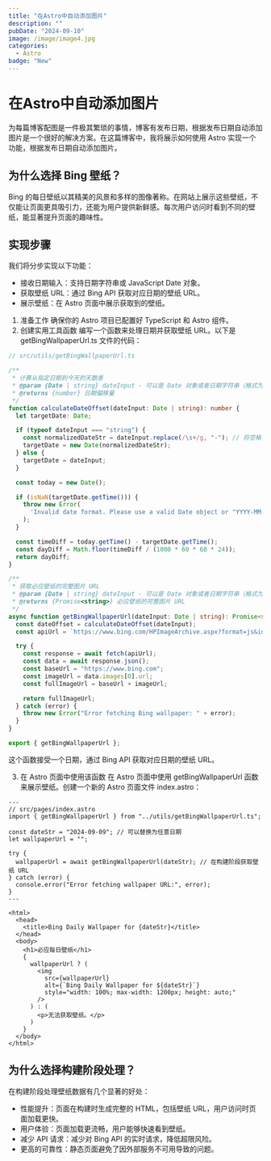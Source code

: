 ```yaml
---
title: "在Astro中自动添加图片"
description: ""
pubDate: "2024-09-10"
image: /image/image4.jpg
categories:
  - Astro
badge: "New"
---
```


# 在Astro中自动添加图片
为每篇博客配图是一件极其繁琐的事情，博客有发布日期，根据发布日期自动添加图片是一个很好的解决方案。在这篇博客中，我将展示如何使用 Astro 实现一个功能，根据发布日期自动添加图片。


## 为什么选择 Bing 壁纸？

Bing 的每日壁纸以其精美的风景和多样的图像著称。在网站上展示这些壁纸，不仅能让页面更具吸引力，还能为用户提供新鲜感。每次用户访问时看到不同的壁纸，能显著提升页面的趣味性。

## 实现步骤

我们将分步实现以下功能：

- 接收日期输入：支持日期字符串或 JavaScript Date 对象。
- 获取壁纸 URL：通过 Bing API 获取对应日期的壁纸 URL。
- 展示壁纸：在 Astro 页面中展示获取到的壁纸。

1. 准备工作
   确保你的 Astro 项目已配置好 TypeScript 和 Astro 组件。
2. 创建实用工具函数
   编写一个函数来处理日期并获取壁纸 URL。以下是 getBingWallpaperUrl.ts 文件的代码：

```typescript
// src/utils/getBingWallpaperUrl.ts

/**
 * 计算从指定日期到今天的天数差
 * @param {Date | string} dateInput - 可以是 Date 对象或者日期字符串（格式为 "YYYY-MM-DD" 或 "YYYY MM DD"）
 * @returns {number} 日期偏移量
 */
function calculateDateOffset(dateInput: Date | string): number {
  let targetDate: Date;

  if (typeof dateInput === "string") {
    const normalizedDateStr = dateInput.replace(/\s+/g, "-"); // 将空格替换为 "-"
    targetDate = new Date(normalizedDateStr);
  } else {
    targetDate = dateInput;
  }

  const today = new Date();

  if (isNaN(targetDate.getTime())) {
    throw new Error(
      'Invalid date format. Please use a valid Date object or "YYYY-MM-DD" / "YYYY MM DD".',
    );
  }

  const timeDiff = today.getTime() - targetDate.getTime();
  const dayDiff = Math.floor(timeDiff / (1000 * 60 * 60 * 24));
  return dayDiff;
}

/**
 * 获取必应壁纸的完整图片 URL
 * @param {Date | string} dateInput - 可以是 Date 对象或者日期字符串（格式为 "YYYY-MM-DD" 或 "YYYY MM DD"）
 * @returns {Promise<string>} 必应壁纸的完整图片 URL
 */
async function getBingWallpaperUrl(dateInput: Date | string): Promise<string> {
  const dateOffset = calculateDateOffset(dateInput);
  const apiUrl = `https://www.bing.com/HPImageArchive.aspx?format=js&idx=${dateOffset}&n=1&mkt=en-US`;

  try {
    const response = await fetch(apiUrl);
    const data = await response.json();
    const baseUrl = "https://www.bing.com";
    const imageUrl = data.images[0].url;
    const fullImageUrl = baseUrl + imageUrl;

    return fullImageUrl;
  } catch (error) {
    throw new Error("Error fetching Bing wallpaper: " + error);
  }
}

export { getBingWallpaperUrl };
```

这个函数接受一个日期，通过 Bing API 获取对应日期的壁纸 URL。

3. 在 Astro 页面中使用该函数
   在 Astro 页面中使用 getBingWallpaperUrl 函数来展示壁纸。创建一个新的 Astro 页面文件 index.astro：

```astro
---
// src/pages/index.astro
import { getBingWallpaperUrl } from "../utils/getBingWallpaperUrl.ts";

const dateStr = "2024-09-09"; // 可以替换为任意日期
let wallpaperUrl = "";

try {
  wallpaperUrl = await getBingWallpaperUrl(dateStr); // 在构建阶段获取壁纸 URL
} catch (error) {
  console.error("Error fetching wallpaper URL:", error);
}
---

<html>
  <head>
    <title>Bing Daily Wallpaper for {dateStr}</title>
  </head>
  <body>
    <h1>必应每日壁纸</h1>
    {
      wallpaperUrl ? (
        <img
          src={wallpaperUrl}
          alt={`Bing Daily Wallpaper for ${dateStr}`}
          style="width: 100%; max-width: 1200px; height: auto;"
        />
      ) : (
        <p>无法获取壁纸。</p>
      )
    }
  </body>
</html>
```

## 为什么选择构建阶段处理？

在构建阶段处理壁纸数据有几个显著的好处：

- 性能提升：页面在构建时生成完整的 HTML，包括壁纸 URL，用户访问时页面加载更快。
- 用户体验：页面加载更流畅，用户能够快速看到壁纸。
- 减少 API 请求：减少对 Bing API 的实时请求，降低超限风险。
- 更高的可靠性：静态页面避免了因外部服务不可用导致的问题。
